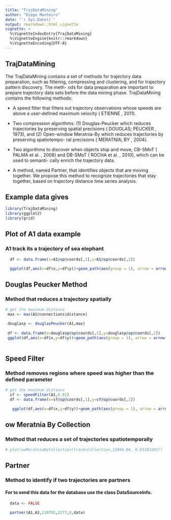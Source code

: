 ```yaml
---
title: "TrajDataMining"
author: "Diego Monteiro"
date: "`r Sys.Date()`"
output: rmarkdown::html_vignette
vignette: >
  %\VignetteIndexEntry{TrajDataMining}
  %\VignetteEngine{knitr::rmarkdown}
  %\VignetteEncoding{UTF-8}
---
```


## TrajDataMining

The TrajDataMining contains a set of methods for trajectory data preparation, such as
filtering, compressing and clustering, and for trajectory pattern discovery. The meth-
ods for data preparation are important to prepare trajectory data sets before the data
mining phase. TrajDataMining contains the following methods:

- A speed filter that filters out trajectory observations whose speeds are above
a user-defined maximum velocity ( ETIENNE , 2011).

- Two compression algorithms: (1) Douglas-Peucker which reduces trajectories
by preserving spatial precisions ( DOUGLAS; PEUCKER , 1973), and (2) Open-window Meratnia-By which reduces trajectories by preserving spatiotempo-
ral precisions ( MERATNIA; BY , 2004).

- Two algorithms to discover when objects stop and move, CB-SMoT ( PALMA
et al. , 2008) and DB-SMoT ( ROCHA et al. , 2010), which can be used to semanti-
cally enrich the trajectory data.

- A method, named Partner, that identifies objects that are moving together.
We propose this method to recognize trajectories that stay together, based on
trajectory distance time series analysis.

## Example data gives
```r
library(TrajDataMining)
library(ggplot2)
library(grid)

```

## Plot of A1 data example

### A1 track its a trajectory of sea elephant

```r

  df <- data.frame(x=A1@sp@coords[,1],y=A1@sp@coords[,2])

  ggplot(df,aes(x=df$x,y=df$y))+geom_path(aes(group = 1), arrow = arrow(),color='blue')+ggtitle("elephant sea Trajectory")+xlab("X")+ ylab("Y")+theme_classic()
```


## Douglas Peucker Method

### Method that reduces a trajectory spatially

```r

# get the maximum distance
 max <- max(A1@connections$distance)

 douglasp <- douglasPeucker(A1,max)
 
 df <- data.frame(x=douglasp@sp@coords[,1],y=douglasp@sp@coords[,2])
 ggplot(df,aes(x=df$x,y=df$y))+geom_path(aes(group = 1), arrow = arrow(),color='blue')+ggtitle("Method Douglas Peucker")+xlab("X")+ ylab("Y")+theme_classic()
 
```


## Speed Filter

### Method removes regions where speed was higher than the defined parameter

```r

# get the maximum distance
  sf <- speedFilter(A1,0.01)
  df <- data.frame(x=sf@sp@coords[,1],y=sf@sp@coords[,2])

   ggplot(df,aes(x=df$x,y=df$y))+geom_path(aes(group = 1), arrow = arrow(),color='blue')+ggtitle("Method Speed Filter")+xlab("X")+ ylab("Y")+theme_classic()
```

## ow Meratnia By Collection

### Method that reduces a set of trajectories spatiotemporally


```r

# plot(owMeratniaByCollection(tracksCollection,13804.84, 0.03182201))


```

## Partner

### Method to identify if two trajectories are partners

#### For to send this data for the database use the class DataSourceInfo.
```r
 
  data <- FALSE
  
  partner(A1,A2,110792,2277,0,data)

  

```






